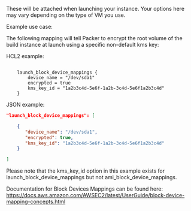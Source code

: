 <!-- Code generated from the comments of the BlockDevice struct in common/block_device.go; DO NOT EDIT MANUALLY -->

These will be attached when launching your instance. Your
options here may vary depending on the type of VM you use.

Example use case:

The following mapping will tell Packer to encrypt the root volume of the
build instance at launch using a specific non-default kms key:

HCL2 example:

```hcl

	launch_block_device_mappings {
	    device_name = "/dev/sda1"
	    encrypted = true
	    kms_key_id = "1a2b3c4d-5e6f-1a2b-3c4d-5e6f1a2b3c4d"
	}

```

JSON example:
```json
"launch_block_device_mappings": [

	{
	   "device_name": "/dev/sda1",
	   "encrypted": true,
	   "kms_key_id": "1a2b3c4d-5e6f-1a2b-3c4d-5e6f1a2b3c4d"
	}

]
```

Please note that the kms_key_id option in this example exists for
launch_block_device_mappings but not ami_block_device_mappings.

Documentation for Block Devices Mappings can be found here:
https://docs.aws.amazon.com/AWSEC2/latest/UserGuide/block-device-mapping-concepts.html

<!-- End of code generated from the comments of the BlockDevice struct in common/block_device.go; -->
